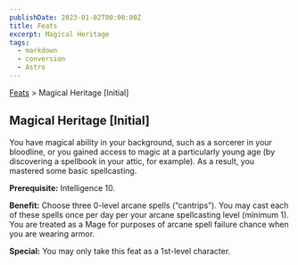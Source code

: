 ```yaml
---
publishDate: 2023-01-02T00:00:00Z
title: Feats
excerpt: Magical Heritage
tags:
  - markdown
  - conversion
  - Astro
---
```


[Feats](arcana-d20-srd-feats-index) > Magical Heritage [Initial]

## Magical Heritage [Initial]

You have magical ability in your background, such as a sorcerer in your
bloodline, or you gained access to magic at a particularly young age (by
discovering a spellbook in your attic, for example). As a result, you mastered
some basic spellcasting.

**Prerequisite:** Intelligence 10.

**Benefit:** Choose three 0-level arcane spells (“cantrips”). You may cast
each of these spells once per day per your arcane spellcasting level (minimum
1). You are treated as a Mage for purposes of arcane spell failure chance when
you are wearing armor.

**Special:** You may only take this feat as a 1st-level character.

